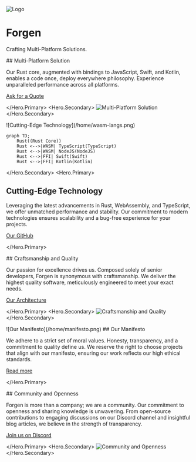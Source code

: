 
<Animation />

<div className="my-18">
<Jumbotron>

![Logo](/logo.png)

# Forgen

Crafting Multi-Platform Solutions.

</Jumbotron>
</div>

<Hero>
<Hero.Primary>
## Multi-Platform Solution

Our Rust core, augmented with bindings to JavaScript, Swift, and Kotlin, enables a <Highlight>code once, deploy everywhere</Highlight> philosophy. Experience unparalleled performance across all platforms.

[Ask for a Quote](mailto:hello@forgen.tech)

</Hero.Primary>
<Hero.Secondary>
![Multi-Platform Solution](/home/multiplatform.png)
</Hero.Secondary>
</Hero>

<Hero>
<Hero.Secondary>
![Cutting-Edge Technology](/home/wasm-langs.png)

```mermaid
graph TD;
    Rust((Rust Core))
    Rust <-->|WASM| TypeScript(TypeScript)
    Rust <-->|WASM| NodeJS(NodeJS)
    Rust <-->|FFI| Swift(Swift)
    Rust <-->|FFI| Kotlin(Kotlin)
```

</Hero.Secondary>
<Hero.Primary>
## Cutting-Edge Technology

Leveraging the latest advancements in Rust, WebAssembly, and TypeScript, we offer unmatched performance and stability. Our commitment to modern technologies ensures scalability and a bug-free experience for your projects.

[Our GitHub](https://github.com/forgen-org)

</Hero.Primary>
</Hero>

<Hero right>
<Hero.Primary>
## Craftsmanship and Quality

Our passion for excellence drives us. Composed solely of senior developers, Forgen is synonymous with craftsmanship. We deliver the highest quality software, meticulously engineered to meet your exact needs.

[Our Architecture](/learn)

</Hero.Primary>
<Hero.Secondary>
![Craftsmanship and Quality](/home/bugfree.png)
</Hero.Secondary>
</Hero>

<Hero>
<Hero.Secondary>
![Our Manifesto](/home/manifesto.png)
</Hero.Secondary>
<Hero.Primary>
## Our Manifesto

We adhere to a strict set of moral values. Honesty, transparency, and a commitment to quality define us. We reserve the right to choose projects that align with our manifesto, ensuring our work reflects our high ethical standards.

[Read more](/manifesto)

</Hero.Primary>
</Hero>

<Hero right>
<Hero.Primary>
## Community and Openness

Forgen is more than a company; we are a community. Our commitment to openness and sharing knowledge is unwavering. From open-source contributions to engaging discussions on our Discord channel and insightful blog articles, we believe in the strength of transparency.

[Join us on Discord](https://discord.gg/6fTK3ssg)

</Hero.Primary>
<Hero.Secondary>
![Community and Openness](/home/discord.png)
</Hero.Secondary>
</Hero>
